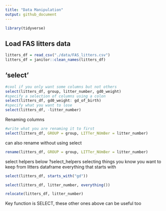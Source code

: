 ```yaml
---
title: "Data Manipulation"
output: github_document
---
```



```r
library(tidyverse)
```

## Load FAS litters data
```r
litters_df = read_csv("./data/FAS_litters.csv")
litters_df = janitor::clean_names(litters_df)
```

## 'select'

```r
#cool if you only want some columns but not others
select(litters_df, group, litter_number, gd0_weight)
#specify a selection of columns using a colon
select(litters_df, gd0_weight: gd_of_birth)
#specify what you want to lose
select(litters_df, -litter_number)
```

Renaming columns

```r
#write what you are renaming it to first
select(litters_df, GROUP = group, LITTer_NUmBer = litter_number)
```

can also rename without using select
```r
rename(litters_df, GROUP = group, LITTer_NUmBer = litter_number)
```

select helpers below   ?select_helpers
 selecting things you know you want to keep from litters dataframe everything that starts with

```r
select(litters_df, starts_with("gd"))
```


```r
select(litters_df, litter_number, everything())
```

```r
relocate(litters_df, litter_number)
```

Key function is SELECT, these other ones above can be useful too

